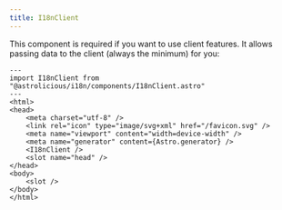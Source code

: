 ```yaml
---
title: I18nClient
---
```


This component is required if you want to use client features. It allows passing data to the client (always the minimum) for you:

```astro title="src/layouts/Layout.astro" ins={2,10}
---
import I18nClient from "@astrolicious/i18n/components/I18nClient.astro"
---
<html>
<head>
    <meta charset="utf-8" />
    <link rel="icon" type="image/svg+xml" href="/favicon.svg" />
    <meta name="viewport" content="width=device-width" />
    <meta name="generator" content={Astro.generator} />
    <I18nClient />
    <slot name="head" />
</head>
<body>
    <slot />
</body>
</html>
```

